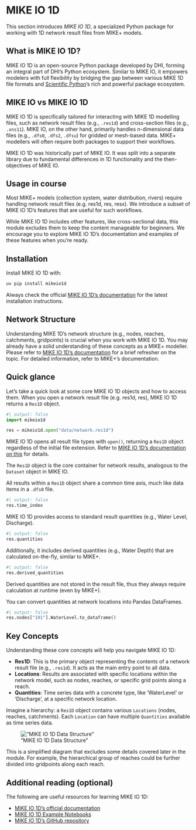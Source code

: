# MIKE IO 1D

This section introduces *MIKE IO 1D*, a specialized Python package for working with 1D network result files from MIKE+ models.

## What is MIKE IO 1D?

MIKE IO 1D is an open-source Python package developed by DHI, forming an integral part of DHI's Python ecosystem. Similar to MIKE IO, it empowers modelers with full flexibility by bridging the gap between various MIKE 1D file formats and [Scientific Python](..\module1_foundations\scientific_python.qmd)'s rich and powerful package ecosystem.

## MIKE IO vs MIKE IO 1D

MIKE IO 1D is specifically tailored for interacting with MIKE 1D modelling files, such as network result files (e.g., `.res1d`) and cross-section files (e.g., `.xns11`). MIKE IO, on the other hand, primarily handles n-dimensional data files (e.g., `.dfs0`, `.dfs2`, `.dfsu`) for gridded or mesh-based data. MIKE+ modellers will often require both packages to support their workflows.

::: {.callout-tip title="History of MIKE IO 1D" collapse="true"}
MIKE IO 1D was historically part of MIKE IO. It was split into a separate library due to fundamental differences in 1D functionality and the then-objectives of MIKE IO.
:::

## Usage in course
Most MIKE+ models (collection system, water distribution, rivers) require handling network result files (e.g. res1d, res, resx). We introduce a subset of MIKE IO 1D's features that are useful for such workflows.

While MIKE IO 1D includes other features, like cross-sectional data, this module excludes them to keep the content manageable for beginners. We encourage you to explore MIKE IO 1D's documentation and examples of these features when you're ready.

## Installation

Install MIKE IO 1D with:

```powershell
uv pip install mikeio1d
```

::: {.callout-tip}
Always check the official [MIKE IO 1D's documentation](https://dhi.github.io/mikeio1d/) for the latest installation instructions.
:::

## Network Structure

Understanding MIKE 1D's network structure (e.g., nodes, reaches, catchments, gridpoints) is crucial when you work with MIKE IO 1D. You may already have a solid understanding of these concepts as a MIKE+ modeller. Please refer to [MIKE IO 1D's documentation](https://dhi.github.io/mikeio1d/user-guide/network.html) for a brief refresher on the topic. For detailed information, refer to MIKE+'s documentation.

## Quick glance

Let's take a quick look at some core MIKE IO 1D objects and how to access them. When you open a network result file (e.g. res1d, res), MIKE IO 1D returns a `Res1D` object.

```python
#| output: false
import mikeio1d

res = mikeio1d.open("data/network.res1d") 
```
::: {.callout-note title="All network result file types (res1d, res, etc.) return a Res1D object on `open()`" collapse="true"}
MIKE IO 1D opens all result file types with `open()`, returning a `Res1D` object regardless of the initial file extension. Refer to [MIKE IO 1D's documentation on this](https://dhi.github.io/mikeio1d/user-guide/res1d.html#supported-file-types) for details.
:::

::: {.callout-tip}
The `Res1D` object is the core container for network results, analogous to the `Dataset` object in MIKE IO.
:::

All results within a `Res1D` object share a common time axis, much like data items in a `.dfs0` file.

```python
#| output: false
res.time_index
```

MIKE IO 1D provides access to standard result quantities (e.g., Water Level, Discharge).

```python
#| output: false
res.quantities
```

Additionally, it includes derived quantities (e.g., Water Depth) that are calculated on-the-fly, similar to MIKE+.

```python
#| output: false
res.derived_quantities
```

::: {.callout-note}
Derived quantities are not stored in the result file, thus they always require calculation at runtime (even by MIKE+).
:::

You can convert quantities at network locations into Pandas DataFrames.
```python
#| output: false
res.nodes["101"].WaterLevel.to_dataframe()
```

## Key Concepts

Understanding these core concepts will help you navigate MIKE IO 1D:

-   **Res1D**: This is the primary object representing the contents of a network result file (e.g., `.res1d`). It acts as the main entry point to all data.
-   **Locations**: Results are associated with specific locations within the network model, such as nodes, reaches, or specific grid points along a reach.
-   **Quantities**: Time series data with a concrete type, like 'WaterLevel' or 'Discharge', at a specific network location.

Imagine a hierarchy: a `Res1D` object contains various `Locations` (nodes, reaches, catchments). Each `Location` can have multiple `Quantities` available as time series data.

!["MIKE IO 1D Data Structure"](../images/mikeio1d_data_structure.svg)

::: {.callout-note}
This is a simplified diagram that excludes some details covered later in the module. For example, the hierarchical group of reaches could be further divided into gridpoints along each reach.
:::

## Additional reading (optional) {.clear}

The following are useful resources for learning MIKE IO 1D:

- [MIKE IO 1D's official documentation](https://dhi.github.io/mikeio1d/)
- [MIKE IO 1D Example Notebooks](https://github.com/DHI/mikeio1d/tree/main/notebooks)
- [MIKE IO 1D's GitHub repository](https://github.com/DHI/mikeio1d)